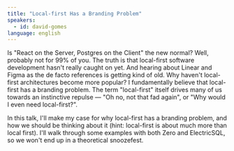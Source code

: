 ```yaml
---
title: "Local-first Has a Branding Problem"
speakers:
  - id: david-gomes
language: english
---
```


Is "React on the Server, Postgres on the Client" the new normal? Well, probably not for 99% of you. The truth is that local-first software development hasn't really caught on yet. And hearing about Linear and Figma as the de facto references is getting kind of old. Why haven't local-first architectures become more popular? I fundamentally believe that local-first has a branding problem. The term "local-first" itself drives many of us towards an instinctive repulse — "Oh no, not that fad again", or "Why would I even need local-first?".

In this talk, I'll make my case for why local-first has a branding problem, and how we should be thinking about it (hint: local-first is about much more than local first). I'll walk through some examples with both Zero and ElectricSQL, so we won't end up in a theoretical snoozefest.